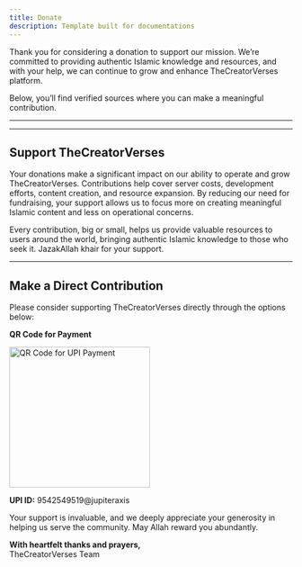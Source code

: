 ```yaml
---
title: Donate
description: Template built for documentations
---
```


Thank you for considering a donation to support our mission. We’re committed to providing authentic Islamic knowledge and resources, and with your help, we can continue to grow and enhance TheCreatorVerses platform.

Below, you’ll find verified sources where you can make a meaningful contribution.

---

<Cards>
  <Card title="MATW PROJECT - Emergency Relief" href="https://matwproject.org/crisis-and-emergencies/palestine" />
  <Card title="Donate - Palestine Orphans" href="https://matwproject.org/crisis-and-emergencies/save-orphans" />
  <Card title="Donate - Stop Starvation in Gaza" url="https://matwproject.org/crisis-and-emergencies/palestine-famine" />
  <Card title="Sadaqah - Build a Masjid" url="https://matwproject.org/sadaqah-jariyah/build-a-masjid" />
</Cards>

---

## Support TheCreatorVerses

Your donations make a significant impact on our ability to operate and grow TheCreatorVerses. Contributions help cover server costs, development efforts, content creation, and resource expansion. By reducing our need for fundraising, your support allows us to focus more on creating meaningful Islamic content and less on operational concerns.

Every contribution, big or small, helps us provide valuable resources to users around the world, bringing authentic Islamic knowledge to those who seek it. JazakAllah khair for your support.

---

## Make a Direct Contribution

Please consider supporting TheCreatorVerses directly through the options below:

**QR Code for Payment**  

<img src="https://storage.hafeezbaig.in/share/pay-qr-jupiter-hafeezbaig.jpeg" alt="QR Code for UPI Payment" width="250" height="250" />

**UPI ID:** 9542549519@jupiteraxis

Your support is invaluable, and we deeply appreciate your generosity in helping us serve the community. May Allah reward you abundantly.

**With heartfelt thanks and prayers,**  
TheCreatorVerses Team
